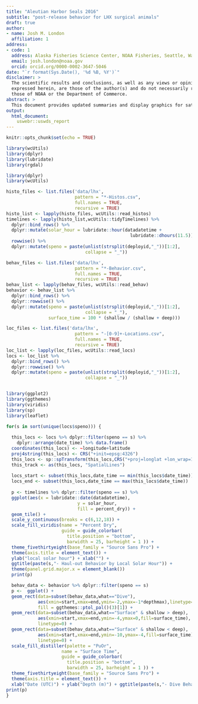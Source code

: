 ```yaml
---
title: "Aleutian Harbor Seals 2016"
subtitle: "post-release behavior for LHX surgical animals"
draft: true
author:
- name: Josh M. London
  affiliation: 1
address:
- code: 1
  address: Alaska Fisheries Science Center, NOAA Fisheries, Seattle, Washington, USA
  email: josh.london@noaa.gov
  orcid: orcid.org/0000-0002-3647-5046
date: "`r format(Sys.Date(), '%d %B, %Y')`"
disclaimer: >
  The scientific results and conclusions, as well as any views or opinions 
  expressed herein, are those of the author(s) and do not necessarily reflect 
  those of NOAA or the Department of Commerce.
abstract: >
  This document provides updated summaries and display graphics for satellite tags deployed on 10 harbor seals during the 2016 Aleutian harbor seal research cruise. These 10 animals were surgically implanted with Life History Tags (LHX). Two external satellite telemetry devices were adhered to the hair of the animals in order to provide movement and dive behavior for the post-release recovery period.
output:
  html_document:
    uswebr::uswds_report
---
```



```r
knitr::opts_chunk$set(echo = TRUE)
```

```r
library(wcUtils)
library(dplyr)
library(lubridate)
library(rgdal)
```

```r
library(dplyr)
library(wcUtils)

histo_files <- list.files('data/lhx', 
                          pattern = "*-Histos.csv", 
                          full.names = TRUE,
                          recursive = TRUE)
histo_list <- lapply(histo_files, wcUtils::read_histos)
timelines <- lapply(histo_list,wcUtils::tidyTimelines) %>% 
  dplyr::bind_rows() %>% 
  dplyr::mutate(solar_hour = lubridate::hour(datadatetime + 
                                               lubridate::dhours(11.5))) %>% 
  rowwise() %>% 
  dplyr::mutate(speno = paste(unlist(strsplit(deployid,"_"))[1:2], 
                              collapse = "_"))

behav_files <- list.files('data/lhx', 
                          pattern = "*-Behavior.csv", 
                          full.names = TRUE,
                          recursive = TRUE)
behav_list <- lapply(behav_files, wcUtils::read_behav)
behavior <- behav_list %>% 
  dplyr::bind_rows() %>% 
  dplyr::rowwise() %>% 
  dplyr::mutate(speno = paste(unlist(strsplit(deployid,"_"))[1:2], 
                              collapse = "_"),
                surface_time = 100 * (shallow / (shallow + deep)))

loc_files <- list.files('data/lhx', 
                          pattern = "-[0-9]+-Locations.csv", 
                          full.names = TRUE,
                          recursive = TRUE)
loc_list <- lapply(loc_files, wcUtils::read_locs)
locs <- loc_list %>% 
  dplyr::bind_rows() %>% 
  dplyr::rowwise() %>% 
  dplyr::mutate(speno = paste(unlist(strsplit(deployid,"_"))[1:2], 
                              collapse = "_"))



```

```r
library(ggplot2)
library(ggthemes)
library(viridis)
library(sp)
library(leaflet)

for(s in sort(unique(locs$speno))) {
  
  this_locs <- locs %>% dplyr::filter(speno == s) %>% 
    dplyr::arrange(date_time) %>% data.frame()
  coordinates(this_locs) <- ~longitude+latitude
  proj4string(this_locs) <- CRS("+init=epsg:4326")
  this_locs <- sp::spTransform(this_locs,CRS("+proj=longlat +lon_wrap=180"))
  this_track <- as(this_locs, "SpatialLines")
  
  locs_start <- subset(this_locs,date_time == min(this_locs$date_time))
  locs_end <- subset(this_locs,date_time == max(this_locs$date_time))
  
  p <- timelines %>% dplyr::filter(speno == s) %>% 
  ggplot(aes(x = lubridate::date(datadatetime), 
                           y = solar_hour,
                           fill = percent_dry)) +
  geom_tile() +
  scale_y_continuous(breaks = c(6,12,18)) +
  scale_fill_viridis(name = "Percent Dry",
                     guide = guide_colorbar(
                       title.position = "bottom",
                       barwidth = 25, barheight = 1 )) +
  theme_fivethirtyeight(base_family = "Source Sans Pro") +
  theme(axis.title = element_text()) +
  ylab("local solar hour") + xlab("") +
  ggtitle(paste(s,"- Haul-out Behavior by Local Solar Hour")) +
  theme(panel.grid.major.x = element_blank()) 
  print(p)

  behav_data <- behavior %>% dplyr::filter(speno == s) 
  p <-  ggplot() + 
  geom_rect(data=subset(behav_data,what=="Dive"),
            aes(xmin=start,xmax=end,ymin=-2,ymax=-1*depthmax),linetype=0,
            fill = ggthemes::ptol_pal()(3)[1]) +
  geom_rect(data=subset(behav_data,what=="Surface" & shallow > deep),
            aes(xmin=start,xmax=end,ymin=-4,ymax=0,fill=surface_time),
            linetype=0) +
  geom_rect(data=subset(behav_data,what=="Surface" & shallow < deep),
            aes(xmin=start,xmax=end,ymin=-10,ymax=-4,fill=surface_time),
            linetype=0) +
  scale_fill_distiller(palette = "PuOr",
                     name = "Surface Time",
                     guide = guide_colorbar(
                       title.position = "bottom",
                       barwidth = 25, barheight = 1 )) +
  theme_fivethirtyeight(base_family = "Source Sans Pro") +
  theme(axis.title = element_text()) +
  xlab("Date (UTC)") + ylab("Depth (m)") + ggtitle(paste(s,"- Dive Behavior")) + theme(strip.text.y = element_text(size = 7))
print(p)
}
```
